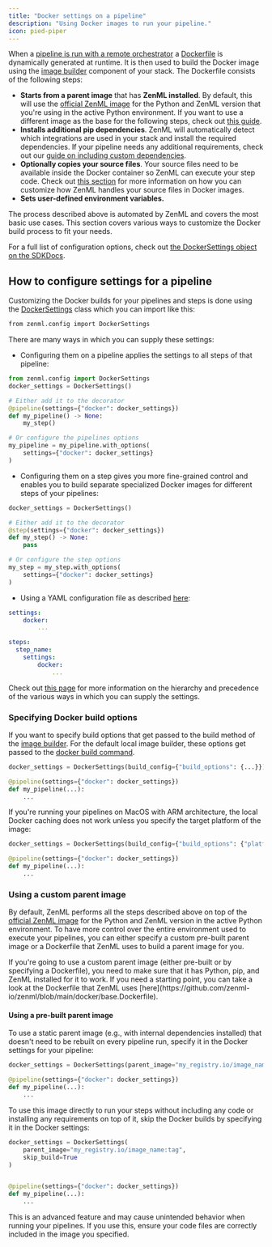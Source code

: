 ```yaml
---
title: "Docker settings on a pipeline"
description: "Using Docker images to run your pipeline."
icon: pied-piper
---
```


When a [pipeline is run with a remote orchestrator](/latest/versions/0.66.0/how-to/configure-python-environments) a [Dockerfile](https://docs.docker.com/engineversions/0.66.0/reference/builder/) is dynamically generated at runtime. It is then used to build the Docker image using the [image builder](/latest/versions/0.66.0/how-to/configure-python-environments#image-builder-environment) component of your stack. The Dockerfile consists of the following steps:

* **Starts from a parent image** that has **ZenML installed**. By default, this will use the [official ZenML image](https://hub.docker.com/r/zenmldocker/zenml/) for the Python and ZenML version that you're using in the active Python environment. If you want to use a different image as the base for the following steps, check out [this guide](/latest/versions/0.66.0/how-to/customize-docker-builds/docker-settings-on-a-pipeline#using-a-custom-parent-image).
* **Installs additional pip dependencies**. ZenML will automatically detect which integrations are used in your stack and install the required dependencies. If your pipeline needs any additional requirements, check out our [guide on including custom dependencies](/latest/versions/0.66.0/how-to/customize-docker-builds/specify-pip-dependencies-and-apt-packages).
* **Optionally copies your source files**. Your source files need to be available inside the Docker container so ZenML can execute your step code. Check out [this section](/latest/versions/0.66.0/how-to/customize-docker-builds/which-files-are-built-into-the-image) for more information on how you can customize how ZenML handles your source files in Docker images.
* **Sets user-defined environment variables.**

The process described above is automated by ZenML and covers the most basic use cases. This section covers various ways to customize the Docker build process to fit your needs.

For a full list of configuration options, check out [the DockerSettings object on the SDKDocs](https://sdkdocs.zenml.io/latest/core%5Fcode%5Fdocs/core-config/#zenml.config.docker%5Fsettings.DockerSettings).

## How to configure settings for a pipeline

Customizing the Docker builds for your pipelines and steps is done using the [DockerSettings](https://sdkdocs.zenml.io/latest/core%5Fcode%5Fdocs/core-config/#zenml.config.docker%5Fsettings.DockerSettings) class which you can import like this:


```Bash
from zenml.config import DockerSettings
```

There are many ways in which you can supply these settings:

* Configuring them on a pipeline applies the settings to all steps of that pipeline:


```py
from zenml.config import DockerSettings
docker_settings = DockerSettings()

# Either add it to the decorator
@pipeline(settings={"docker": docker_settings})
def my_pipeline() -> None:
    my_step()

# Or configure the pipelines options
my_pipeline = my_pipeline.with_options(
    settings={"docker": docker_settings}
)
```

* Configuring them on a step gives you more fine-grained control and enables you to build separate specialized Docker images for different steps of your pipelines:


```py
docker_settings = DockerSettings()

# Either add it to the decorator
@step(settings={"docker": docker_settings})
def my_step() -> None:
    pass

# Or configure the step options
my_step = my_step.with_options(
    settings={"docker": docker_settings}
)
```

* Using a YAML configuration file as described [here](/latest/versions/0.66.0/how-to/use-configuration-files):

```yaml
settings:
    docker:
        ...

steps:
  step_name:
    settings:
        docker:
            ...
```

Check out [this page](/latest/versions/0.66.0/how-to/use-configuration-files/configuration-hierarchy) for more information on the hierarchy and precedence of the various ways in which you can supply the settings.

### Specifying Docker build options

If you want to specify build options that get passed to the build method of the [image builder](/latest/versions/0.66.0/how-to/configure-python-environments#image-builder-environment). For the default local image builder, these options get passed to the [docker build command](https://docker-py.readthedocs.io/en/stable/images.html#docker.models.images.ImageCollection.build).

```py
docker_settings = DockerSettings(build_config={"build_options": {...}})

@pipeline(settings={"docker": docker_settings})
def my_pipeline(...):
    ...
```

<Info>
If you're running your pipelines on MacOS with ARM architecture, the local Docker caching does not work unless you specify the target platform of the image:

```py
docker_settings = DockerSettings(build_config={"build_options": {"platform": "linux/amd64"}})

@pipeline(settings={"docker": docker_settings})
def my_pipeline(...):
    ...
```
</Info>

### Using a custom parent image

By default, ZenML performs all the steps described above on top of the [official ZenML image](https://hub.docker.com/r/zenmldocker/zenml/) for the Python and ZenML version in the active Python environment. To have more control over the entire environment used to execute your pipelines, you can either specify a custom pre-built parent image or a Dockerfile that ZenML uses to build a parent image for you.

<Info>
    If you're going to use a custom parent image (either pre-built or by specifying a Dockerfile), you need to make sure that it has Python, pip, and ZenML installed for it to work. If you need a starting point, you can take a look at the Dockerfile that ZenML uses [here](https://github.com/zenml-io/zenml/blob/main/docker/base.Dockerfile).
</Info>

#### Using a pre-built parent image

To use a static parent image (e.g., with internal dependencies installed) that doesn't need to be rebuilt on every pipeline run, specify it in the Docker settings for your pipeline:


```py
docker_settings = DockerSettings(parent_image="my_registry.io/image_name:tag")

@pipeline(settings={"docker": docker_settings})
def my_pipeline(...):
    ...
```

To use this image directly to run your steps without including any code or installing any requirements on top of it, skip the Docker builds by specifying it in the Docker settings:


```py
docker_settings = DockerSettings(
    parent_image="my_registry.io/image_name:tag",
    skip_build=True
)


@pipeline(settings={"docker": docker_settings})
def my_pipeline(...):
    ...
```

<Note>
This is an advanced feature and may cause unintended behavior when running your pipelines. If you use this, ensure your code files are correctly included in the image you specified.
</Note>

